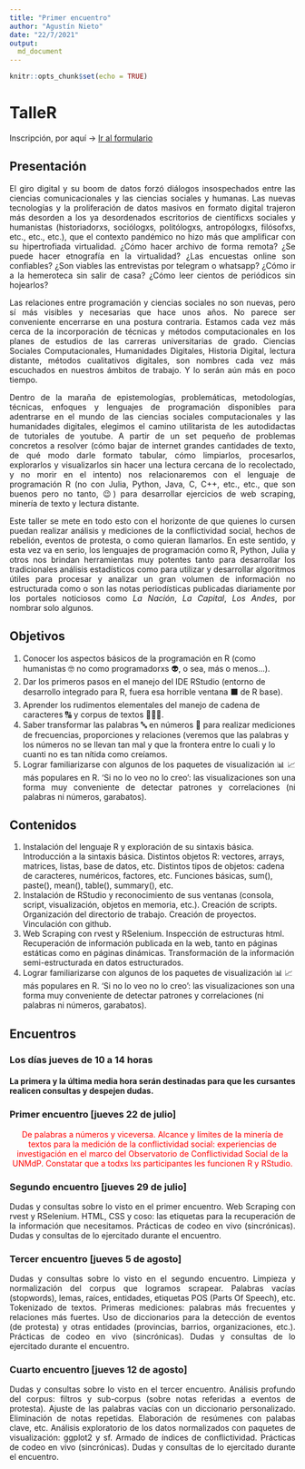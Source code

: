 ```yaml
---
title: "Primer encuentro"
author: "Agustín Nieto"
date: "22/7/2021"
output:
  md_document
---
```


```r
knitr::opts_chunk$set(echo = TRUE)
```

# TalleR

Inscripción, por aquí -> [Ir al formulario](https://docs.google.com/forms/d/e/1FAIpQLSem0vIvC4fwLK-mDSM2uTNH6uUySDhnCJMqOzirUyt27ICRWw/viewform)

## Presentación

<p align="justify">
El giro digital y su boom de datos forzó diálogos insospechados entre las ciencias comunicacionales y las ciencias sociales y humanas. Las nuevas tecnologías y la proliferación de datos masivos en formato digital trajeron más desorden a los ya desordenados escritorios de científicxs sociales y humanistas (historiadorxs, sociólogxs, politólogxs, antropólogxs, filósofxs, etc., etc., etc.), que el contexto pandémico no hizo más que amplificar con su hipertrofiada virtualidad. ¿Cómo hacer archivo de forma remota? ¿Se puede hacer etnografía en la virtualidad? ¿Las encuestas online son confiables? ¿Son viables las entrevistas por telegram o whatsapp? ¿Cómo ir a la hemeroteca sin salir de casa? ¿Cómo leer cientos de periódicos sin hojearlos?
</p>

<p align="justify">Las relaciones entre programación y ciencias sociales no son nuevas, pero sí más visibles y necesarias que hace unos años. No parece ser conveniente encerrarse en una postura contraria. Estamos cada vez más cerca de la incorporación de técnicas y métodos computacionales en los planes de estudios de las carreras universitarias de grado. Ciencias Sociales Computacionales, Humanidades Digitales, Historia Digital, lectura distante, métodos cualitativos digitales, son nombres cada vez más escuchados en nuestros ámbitos de trabajo. Y lo serán aún más en poco tiempo.
</p>

<p align="justify">
Dentro de la maraña de epistemologías, problemáticas, metodologías, técnicas, enfoques y lenguajes de programación disponibles para adentrarse en el mundo de las ciencias sociales computacionales y las humanidades digitales, elegimos el camino utilitarista de les autodidactas de tutoriales de youtube. A partir de un set pequeño de problemas concretos a resolver (cómo bajar de internet grandes cantidades de texto, de qué modo darle formato tabular, cómo limpiarlos, procesarlos, explorarlos y visualizarlos sin hacer una lectura cercana de lo recolectado, y no morir en el intento) nos relacionaremos con el lenguaje de programación R (no con Julia, Python, Java, C, C++, etc., etc., que son buenos pero no tanto, 😉) para desarrollar ejercicios de web scraping, minería de texto y lectura distante.
</p>

<p align="justify">
Este taller se mete en todo esto con el horizonte de que quienes lo cursen puedan realizar análisis y mediciones de la conflictividad social, hechos de rebelión, eventos de protesta, o como quieran llamarlos. En este sentido, y esta vez va en serio, los lenguajes de programación como R, Python, Julia y otros nos brindan herramientas muy potentes tanto para desarrollar los tradicionales análisis estadísticos como para utilizar y desarrollar algoritmos útiles para procesar y analizar un gran volumen de información no estructurada como o son las notas periodísticas publicadas diariamente por los portales noticiosos como <em>La Nación</em>, <em>La Capital</em>, <em>Los Andes</em>, por nombrar solo algunos.
</p>

## Objetivos

<ol text-align="justify">
<li>Conocer los aspectos básicos de la programación en R (como humanistas 🤓 no como programadorxs 👽, o sea, más o menos...).</li>
<li>Dar los primeros pasos en el manejo del IDE RStudio (entorno de desarrollo integrado para R, fuera esa horrible ventana ⬛ de R base).</li>
<li>Aprender los rudimentos elementales del manejo de cadena de caracteres 🔠 y corpus de textos 📃📑📜.</li>
<li text-align="justify">Saber transformar las palabras 🔤 en números 🔢 para realizar mediciones de frecuencias, proporciones y relaciones (veremos que las palabras y los números no se llevan tan mal y que la frontera entre lo cuali y lo cuanti no es tan nítida como creíamos.</li>
<li align="justify">Lograr familiarizarse con algunos de los paquetes de visualización 📊 📈 más populares en R. 'Si no lo veo no lo creo': las visualizaciones son una forma muy conveniente de detectar patrones y correlaciones (ni palabras ni números, garabatos).</li>
</ol>

## Contenidos

<ol text-align="justify">
<li>Instalación del lenguaje R y exploración de su sintaxis básica. Introducción a la sintaxis básica. Distintos objetos R: vectores, arrays, matrices, listas, base de datos, etc. Distintos tipos de objetos: cadena de caracteres, numéricos, factores, etc. Funciones básicas, sum(), paste(), mean(), table(), summary(), etc.</li>
<li>Instalación de RStudio y reconocimiento de sus ventanas (consola, script, visualización, objetos en memoria, etc.). Creación de scripts. Organización del directorio de trabajo. Creación de proyectos. Vinculación con github.</li>
<li>Web Scraping con rvest y RSelenium. Inspección de estructuras html. Recuperación de información publicada en la web, tanto en páginas estáticas como en páginas dinámicas. Transformación de la información semi-estructurada en datos estructurados.</li>
<li>Lograr familiarizarse con algunos de los paquetes de visualización 📊 📈 más populares en R. 'Si no lo veo no lo creo': las visualizaciones son una forma muy conveniente de detectar patrones y correlaciones (ni palabras ni números, garabatos).</li>
</ol>

## Encuentros 

### Los días jueves de 10 a 14 horas

#### La primera y la última media hora serán destinadas para que les cursantes realicen consultas y despejen dudas.

### Primer encuentro [jueves 22 de julio]

<p style="text-align:center; color:red">De palabras a números y viceversa. Alcance y límites de la minería de textos para la medición de la conflictividad social: experiencias de investigación en el marco del Observatorio de Conflictividad Social de la UNMdP. Constatar que a todxs lxs participantes les funcionen R y RStudio.</p> 

### Segundo encuentro [jueves 29 de julio]

<p align="justify">Dudas y consultas sobre lo visto en el primer encuentro. Web Scraping con rvest y RSelenium. HTML, CSS y coso: las etiquetas para la recuperación de la información que necesitamos.  Prácticas de codeo en vivo (sincrónicas). Dudas y consultas de lo ejercitado durante el encuentro.</p>

### Tercer encuentro [jueves 5 de agosto]

<p align="justify">Dudas y consultas sobre lo visto en el segundo encuentro. Limpieza y normalización del corpus que logramos scrapear. Palabras vacías (stopwords), lemas, raíces, entidades, etiquetas POS (Parts Of Speech), etc. Tokenizado de textos. Primeras mediciones: palabras más frecuentes y relaciones más fuertes. Uso de diccionarios para la detección de eventos (de protesta) y otras entidades (provincias, barrios, organizaciones, etc.). Prácticas de codeo en vivo (sincrónicas). Dudas y consultas de lo ejercitado durante el encuentro.</p>

### Cuarto encuentro [jueves 12 de agosto]

<p align="justify">Dudas y consultas sobre lo visto en el tercer encuentro. Análisis profundo del corpus: filtros y sub-corpus (sobre notas referidas a eventos de protesta). Ajuste de las palabras vacías con un diccionario personalizado. Eliminación de notas repetidas. Elaboración de resúmenes con palabas clave, etc. Análisis exploratorio de los datos normalizados con paquetes de visualización: ggplot2 y sf. Armado de índices de conflictividad. Prácticas de codeo en vivo (sincrónicas). Dudas y consultas de lo ejercitado durante el encuentro.</p>



